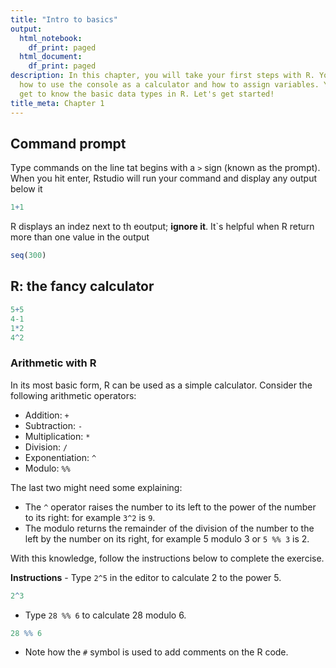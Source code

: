 ```yaml
---
title: "Intro to basics"
output:
  html_notebook:
    df_print: paged
  html_document:
    df_print: paged
description: In this chapter, you will take your first steps with R. You will learn
  how to use the console as a calculator and how to assign variables. You will also
  get to know the basic data types in R. Let's get started!
title_meta: Chapter 1
---
```


## Command prompt
Type commands on the line tat begins with a `>` sign (known as the prompt). When you hit enter, Rstudio will run your command and display any output below it
```r
1+1
```
R displays an indez next to th eoutput; **ignore it**. It`s helpful when R return more than one value in the output
```r
seq(300)
```

## R: the fancy calculator
```r
5+5
4-1
1*2
4^2
```


### Arithmetic with R

In its most basic form, R can be used as a simple calculator. Consider the following arithmetic operators:

- Addition: `+`
- Subtraction: `-`
- Multiplication: `*`
- Division: `/`
- Exponentiation: `^`
- Modulo: `%%`

The last two might need some explaining:

- The `^` operator raises the number to its left to the power of the number to its right: for example `3^2` is `9`.
- The modulo returns the remainder of the division of the number to the left by the number on its right, for example 5 modulo 3 or `5 %% 3` is 2.

With this knowledge, follow the instructions below to complete the exercise.

**Instructions**
- Type `2^5` in the editor to calculate 2 to the power 5.
```r
2^3
```
- Type `28 %% 6` to calculate 28 modulo 6.
```r
28 %% 6
```

- Note how the `#` symbol is used to add comments on the R code.

